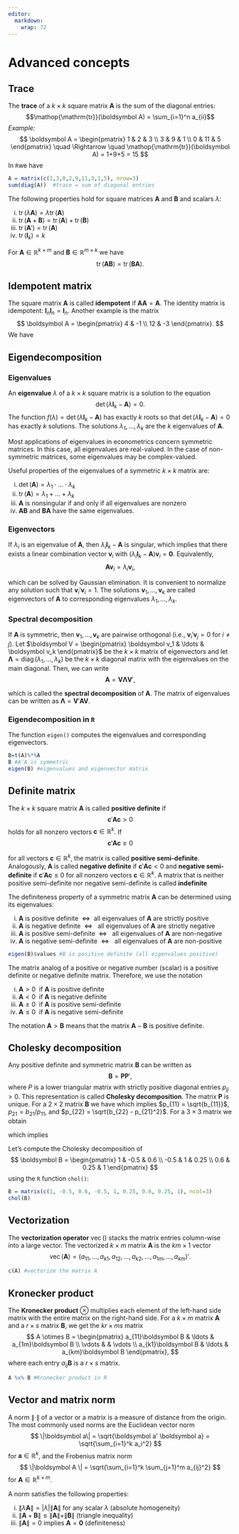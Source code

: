 ```yaml
---
editor: 
  markdown: 
    wrap: 72
---
```


# Advanced concepts

## Trace

The **trace** of a $k \times k$ square matrix $\boldsymbol A$ is the sum
of the diagonal entries:
$$\mathop{\mathrm{tr}}(\boldsymbol A) = \sum_{i=1}^n a_{ii}$$ *Example:*
$$
\boldsymbol A = \begin{pmatrix}
1 & 2 & 3 \\ 3 & 9 & 1 \\ 0 & 11 & 5
\end{pmatrix} \quad \Rightarrow \quad \mathop{\mathrm{tr}}(\boldsymbol A) = 1+9+5 = 15
$$ In `R`we have

```r
A = matrix(c(1,3,0,2,9,11,3,1,5), nrow=3)
sum(diag(A))  #trace = sum of diagonal entries
```

The following properties hold for square matrices $\boldsymbol A$ and
$\boldsymbol B$ and scalars $\lambda$:

i)  $\mathop{\mathrm{tr}}(\lambda \boldsymbol A) = \lambda \mathop{\mathrm{tr}}(\boldsymbol A)$
ii) $\mathop{\mathrm{tr}}(\boldsymbol A + \boldsymbol B) = \mathop{\mathrm{tr}}(\boldsymbol A) + \mathop{\mathrm{tr}}(\boldsymbol B)$
iii) $\mathop{\mathrm{tr}}(\boldsymbol A') = \mathop{\mathrm{tr}}(\boldsymbol A)$
iv) $\mathop{\mathrm{tr}}(\boldsymbol I_k) = k$

For $\boldsymbol A\in \mathbb R^{k \times m}$ and
$\boldsymbol B \in \mathbb R^{m \times k}$ we have $$
\mathop{\mathrm{tr}}(\boldsymbol A \boldsymbol B) = \mathop{\mathrm{tr}}(\boldsymbol B \boldsymbol A).
$$

## Idempotent matrix

The square matrix $\boldsymbol A$ is called **idempotent** if
$\boldsymbol A \boldsymbol A = \boldsymbol A$. The identity matrix is
idempotent: $\boldsymbol I_n \boldsymbol I_n = \boldsymbol I_n$. Another
example is the matrix $$
\boldsymbol A = \begin{pmatrix}
4 & -1 \\ 12 & -3
\end{pmatrix}.
$$ We have \begin{align*}
\boldsymbol A \boldsymbol A 
&= \begin{pmatrix}
4 & -1 \\ 12 & -3
\end{pmatrix}
\begin{pmatrix}
4 & -1 \\ 12 & -3
\end{pmatrix} \\
&= \begin{pmatrix}
16-12 & -4+3 \\ 48-36 & -12+9
\end{pmatrix} \\
&= \begin{pmatrix}
4 & -1 \\ 12 & -3
\end{pmatrix}
= \boldsymbol A.
\end{align*}

## Eigendecomposition

### Eigenvalues

An **eigenvalue** $\lambda$ of a $k \times k$ square matrix is a
solution to the equation $$
  \det(\lambda \boldsymbol I_k - \boldsymbol A) = 0.
$$ The function
$f(\lambda) = \det(\lambda \boldsymbol I_k - \boldsymbol A)$ has exactly
$k$ roots so that $\det(\lambda \boldsymbol I_k - \boldsymbol A) = 0$
has exactly $k$ solutions. The solutions $\lambda_1, \ldots, \lambda_k$
are the $k$ eigenvalues of $\boldsymbol A$.

Most applications of eigenvalues in econometrics concern symmetric
matrices. In this case, all eigenvalues are real-valued. In the case of
non-symmetric matrices, some eigenvalues may be complex-valued.

Useful properties of the eigenvalues of a symmetric $k \times k$ matrix
are:

i)  $\det(\boldsymbol A) = \lambda_1 \cdot \ldots \cdot \lambda_k$
ii) $\mathop{\mathrm{tr}}(\boldsymbol A) = \lambda_1 + \ldots + \lambda_k$
iii) $\boldsymbol A$ is nonsingular if and only if all eigenvalues are
     nonzero
iv) $\boldsymbol A \boldsymbol B$ and $\boldsymbol B \boldsymbol A$ have
    the same eigenvalues.

### Eigenvectors

If $\lambda_i$ is an eigenvalue of $\boldsymbol A$, then
$\lambda_i \boldsymbol I_k - \boldsymbol A$ is singular, which implies
that there exists a linear combination vector $\boldsymbol v_i$ with
$(\lambda_i \boldsymbol I_k - \boldsymbol A) \boldsymbol v_i = \boldsymbol 0$.
Equivalently, $$
  \boldsymbol A \boldsymbol v_i = \lambda_i \boldsymbol v_i,
$$

which can be solved by Gaussian elimination. It is convenient to
normalize any solution such that $\boldsymbol v_i'\boldsymbol v_i = 1$.
The solutions $\boldsymbol v_1, \ldots, \boldsymbol v_k$ are called
eigenvectors of $\boldsymbol A$ to corresponding eigenvalues
$\lambda_1, \ldots, \lambda_k$.

### Spectral decomposition

If $\boldsymbol A$ is symmetric, then
$\boldsymbol v_1, \ldots, \boldsymbol v_k$ are pairwise orthogonal
(i.e., $\boldsymbol v_i' \boldsymbol v_j = 0$ for $i \neq j$). Let
$\boldsymbol V = \begin{pmatrix} \boldsymbol v_1 & \ldots & \boldsymbol v_k \end{pmatrix}$
be the $k \times k$ matrix of eigenvectors and let
$\boldsymbol \Lambda = \mathop{\mathrm{diag}}(\lambda_1, \ldots, \lambda_k)$
be the $k \times k$ diagonal matrix with the eigenvalues on the main
diagonal. Then, we can write $$
  \boldsymbol A = \boldsymbol V \boldsymbol \Lambda \boldsymbol V',
$$

which is called the **spectral decomposition** of $\boldsymbol A$. The
matrix of eigenvalues can be written as
$\boldsymbol \Lambda = \boldsymbol V' \boldsymbol A \boldsymbol V$.

### Eigendecomposition in `R`

The function `eigen()` computes the eigenvalues and corresponding
eigenvectors.

```r
B=t(A)%*%A 
B #A'A is symmetric
eigen(B) #eigenvalues and eigenvector matrix
```

## Definite matrix

The $k \times k$ square matrix $\boldsymbol{A}$ is called **positive
definite** if $$\boldsymbol{c}'\boldsymbol{Ac}>0$$ holds for all nonzero
vectors $\boldsymbol{c}\in \mathbb{R}^k$. If
$$\boldsymbol{c}'\boldsymbol{Ac}\geq 0$$

for all vectors $\boldsymbol{c}\in \mathbb{R}^k$, the matrix is called
**positive semi-definite**. Analogously, $\boldsymbol A$ is called
**negative definite** if $\boldsymbol{c}'\boldsymbol{Ac}<0$ and
**negative semi-definite** if $\boldsymbol{c}'\boldsymbol{Ac}\leq 0$ for
all nonzero vectors $\boldsymbol c \in \mathbb R^k$. A matrix that is
neither positive semi-definite nor negative semi-definite is called
**indefinite**

The definiteness property of a symmetric matrix $\boldsymbol A$ can be
determined using its eigenvalues:

i)  $\boldsymbol A$ is positive definite  $\Leftrightarrow$  all
    eigenvalues of $\boldsymbol A$ are strictly positive
ii) $\boldsymbol A$ is negative definite  $\Leftrightarrow$   all
    eigenvalues of $\boldsymbol A$ are strictly negative
iii) $\boldsymbol A$ is positive semi-definite  $\Leftrightarrow$   all
     eigenvalues of $\boldsymbol A$ are non-negative
iv) $\boldsymbol A$ is negative semi-definite  $\Leftrightarrow$   all
    eigenvalues of $\boldsymbol A$ are non-positive

```r
eigen(B)$values #B is positive definite (all eigenvalues positive)
```

The matrix analog of a positive or negative number (scalar) is a
positive definite or negative definite matrix. Therefore, we use the
notation

i)  $\boldsymbol A > 0$  if $\boldsymbol A$ is positive definite
ii) $\boldsymbol A < 0$  if $\boldsymbol A$ is negative definite
iii) $\boldsymbol A \geq 0$  if $\boldsymbol A$ is positive
     semi-definite
iv) $\boldsymbol A \leq 0$  if $\boldsymbol A$ is negative semi-definite

The notation $\boldsymbol A > \boldsymbol B$ means that the matrix
$\boldsymbol A - \boldsymbol B$ is positive definite.

## Cholesky decomposition

Any positive definite and symmetric matrix $\boldsymbol B$ can be
written as $$
  \boldsymbol B = \boldsymbol P \boldsymbol P',
$$ where $P$ is a lower triangular matrix with strictly positive
diagonal entries $p_{jj} > 0$. This representation is called **Cholesky
decomposition**. The matrix $\boldsymbol P$ is unique. For a
$2 \times 2$ matrix $\boldsymbol B$ we have \begin{align*}
\begin{pmatrix} b_{11} & b_{12} \\ b_{21} & b_{22} \end{pmatrix}
&= \begin{pmatrix} p_{11} & 0 \\ p_{21} & p_{22} \end{pmatrix}
\begin{pmatrix} p_{11} & p_{21} \\ 0 & p_{22} \end{pmatrix} \\
&= \begin{pmatrix} p_{11}^2 & p_{11} p_{21} \\ p_{11} p_{21} & p_{21}^2 + p_{22}^2 \end{pmatrix},
\end{align*} which implies $p_{11} = \sqrt{b_{11}}$,
$p_{21} = b_{21}/p_{11}$, and $p_{22} = \sqrt{b_{22} - p_{21}^2}$. For a
$3 \times 3$ matrix we obtain

\begin{align*}
\begin{pmatrix} b_{11} & b_{12} & b_{31} \\ b_{21} & b_{22} & b_{23} \\ b_{31} & b_{32} & b_{33} \end{pmatrix}
= \begin{pmatrix} p_{11} & 0 & 0 \\ p_{21} & p_{22} & 0 \\ p_{31} & p_{32} & p_{33} \end{pmatrix}
\begin{pmatrix} p_{11} & p_{21} & p_{31} \\ 0 & p_{22} & p_{32} \\ 0 & 0 & p_{33}\end{pmatrix} \\
= \begin{pmatrix} p_{11}^2 & p_{11} p_{21} & p_{11} p_{31} \\ p_{11} p_{21} & p_{21}^2 + p_{22}^2 & p_{21} p_{31} + p_{22} p_{32} \\ p_{11}p_{31} & p_{21}p_{31} + p_{22}p_{32} & p_{31}^2 + p_{32}^2  + p_{33}^2\end{pmatrix},
\end{align*} which implies

```{=tex}
\begin{gather*}
p_{11}=\sqrt{b_{11}}, \ \ p_{21} = \frac{b_{21}}{p_{11}}, \ \ p_{31} = \frac{b_{31}}{p_{11}}, \ \ p_{22} = \sqrt{b_{22}-p_{21}^2}, \\
p_{32}= \frac{b_{32}-p_{21}p_{31}}{p_{22}}, \ \ p_{33} = \sqrt{b_{33} - p_{31}^2 - p_{32}^2}.
\end{gather*}
```
Let's compute the Cholesky decomposition of $$
\boldsymbol B = \begin{pmatrix} 1 & -0.5 & 0.6 \\ -0.5 & 1 & 0.25 \\ 0.6 & 0.25 & 1 \end{pmatrix}
$$ using the `R` function `chol()`:

```r
B = matrix(c(1, -0.5, 0.6, -0.5, 1, 0.25, 0.6, 0.25, 1), ncol=3)
chol(B)
```

## Vectorization

The **vectorization operator** $\mathop{\mathrm{vec}}()$ stacks the
matrix entries column-wise into a large vector. The vectorized
$k \times m$ matrix $\boldsymbol A$ is the $km \times 1$ vector $$
\mathop{\mathrm{vec}}(\boldsymbol A) = (a_{11}, \ldots, a_{k1}, a_{12}, \ldots, a_{k2}, \ldots, a_{1m}, \ldots, a_{km})'.
$$

```r
c(A) #vectorize the matrix A
```

## Kronecker product

The **Kronecker product** $\otimes$ multiplies each element of the
left-hand side matrix with the entire matrix on the right-hand side. For
a $k \times m$ matrix $\boldsymbol A$ and a $r \times s$ matrix
$\boldsymbol B$, we get the $kr\times ms$ matrix $$
A \otimes B = \begin{pmatrix} a_{11}\boldsymbol B & \ldots & a_{1m}\boldsymbol B \\ \vdots & & \vdots \\ a_{k1}\boldsymbol B & \ldots & a_{km}\boldsymbol B \end{pmatrix},
$$ where each entry $a_{ij} \boldsymbol B$ is a $r \times s$ matrix.

```r
A %x% B #Kronecker product in R
```

## Vector and matrix norm

A norm $\|\cdot\|$ of a vector or a matrix is a measure of distance from
the origin. The most commonly used norms are the Euclidean vector norm
$$
  \|\boldsymbol a\| = \sqrt{\boldsymbol a' \boldsymbol a} = \sqrt{\sum_{i=1}^k a_i^2}
$$ for $\boldsymbol a \in \mathbb R^k$, and the Frobenius matrix norm $$
  \|\boldsymbol A \| = \sqrt{\sum_{i=1}^k \sum_{j=1}^m a_{ij}^2}
$$ for $\boldsymbol A \in \mathbb R^{k \times m}$.

A norm satisfies the following properties:

i)  $\|\lambda \boldsymbol A\| = |\lambda| \|\boldsymbol A\|$ for any
    scalar $\lambda$ (absolute homogeneity)
ii) $\|\boldsymbol A + \boldsymbol B\| \leq \|\boldsymbol A\| + \|\boldsymbol B\|$
    (triangle inequality)
iii) $\|\boldsymbol A\| = 0$ implies $\boldsymbol A = \boldsymbol 0$
     (definiteness)
